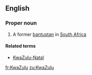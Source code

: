 ==English==

===Proper noun===
{{wikipedia}}
{{en-proper noun}}

# A former [[bantustan]] in [[South Africa]]

====Related terms====
* [[KwaZulu-Natal]]

[[fr:KwaZulu]]
[[zu:KwaZulu]]